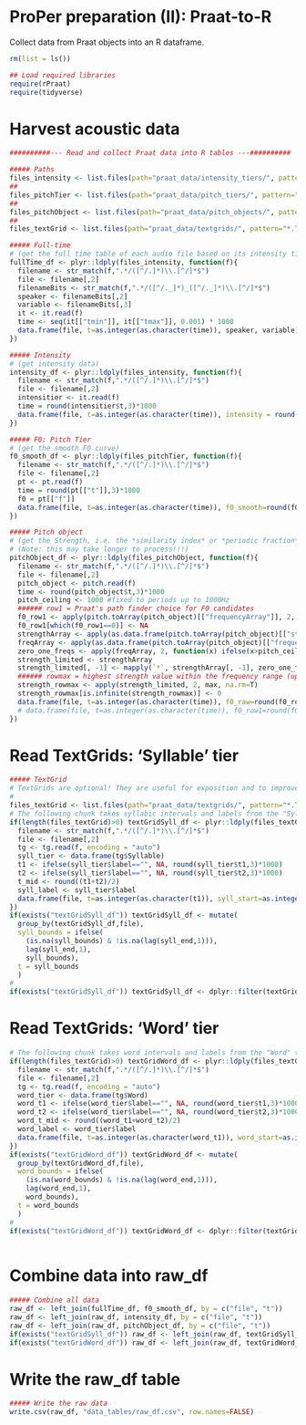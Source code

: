 # ProPer preparation (II): Praat-to-R

Collect data from Praat objects into an R dataframe.

```r
rm(list = ls())

## Load required libraries 
require(rPraat)
require(tidyverse)

```

# Harvest acoustic data

```r
##########--- Read and collect Praat data into R tables ---########## 

##### Paths
files_intensity <- list.files(path="praat_data/intensity_tiers/", pattern="*.IntensityTier",full.names=T)
##
files_pitchTier <- list.files(path="praat_data/pitch_tiers/", pattern="*.PitchTier",full.names=T)
##
files_pitchObject <- list.files(path="praat_data/pitch_objects/", pattern="*.Pitch",full.names=T)
##
files_textGrid <- list.files(path="praat_data/textgrids/", pattern="*.TextGrid",full.names=T)

##### Full-time 
# (get the full time table of each audio file based on its intensity tier)
fullTime_df <- plyr::ldply(files_intensity, function(f){  
  filename <- str_match(f,".*/([^/.]*)\\.[^/]*$")
  file <- filename[,2] 
  filenameBits <- str_match(f,".*/([^/._]*)_([^/._]*)\\.[^/]*$")
  speaker <- filenameBits[,2]
  variable <- filenameBits[,3]
  it <- it.read(f)
  time <- seq(it[["tmin"]], it[["tmax"]], 0.001) * 1000
  data.frame(file, t=as.integer(as.character(time)), speaker, variable)
})

##### Intensity 
# (get intensity data)
intensity_df <- plyr::ldply(files_intensity, function(f){  
  filename <- str_match(f,".*/([^/.]*)\\.[^/]*$")
  file <- filename[,2] 
  intensitier <- it.read(f)
  time = round(intensitier$t,3)*1000
  data.frame(file, t=as.integer(as.character(time)), intensity = round(intensitier$i,4))
})

##### F0: Pitch Tier 
# (get the smooth F0 curve)
f0_smooth_df <- plyr::ldply(files_pitchTier, function(f){  
  filename <- str_match(f,".*/([^/.]*)\\.[^/]*$")
  file <- filename[,2] 
  pt <- pt.read(f)
  time = round(pt[["t"]],3)*1000
  f0 = pt[["f"]]
  data.frame(file, t=as.integer(as.character(time)), f0_smooth=round(f0,2)) 
})

##### Pitch object  
# (get the Strength, i.e. the *similarity index* or *periodic fraction* from Praat's autocorrelation. Also, get the raw pre-smoothing F0)
# (Note: this may take longer to process!!!)
pitchObject_df <- plyr::ldply(files_pitchObject, function(f){  
  filename <- str_match(f,".*/([^/.]*)\\.[^/]*$")
  file <- filename[,2] 
  pitch_object <- pitch.read(f)
  time <- round(pitch_object$t,3)*1000
  pitch_ceiling <- 1000 #fixed to periods up to 1000Hz
  ###### row1 = Praat's path finder choice for F0 candidates 
  f0_row1 <- apply(pitch.toArray(pitch_object)[["frequencyArray"]], 2, function(x) x[1])
  f0_row1[which(f0_row1==0)] <- NA
  strengthArray <- apply(as.data.frame(pitch.toArray(pitch_object)[["strengthArray"]]), 2, function(x) ifelse(x==0,NA,x))
  freqArray <- apply(as.data.frame(pitch.toArray(pitch_object)[["frequencyArray"]]), 2, function(x) ifelse(x==0,NA,x))
  zero_one_freqs <- apply(freqArray, 2, function(x) ifelse(x>pitch_ceiling, 0, 1))
  strength_limited <- strengthArray
  strength_limited[, -1] <- mapply(`*`, strengthArray[, -1], zero_one_freqs[, -1])
  ###### rowmax = highest strength value within the frequency range (up to 'pitch_ceiling')
  strength_rowmax <- apply(strength_limited, 2, max, na.rm=T)
  strength_rowmax[is.infinite(strength_rowmax)] <- 0
  data.frame(file, t=as.integer(as.character(time)), f0_raw=round(f0_row1,2), periodicStrength=round(strength_rowmax,7))
  # data.frame(file, t=as.integer(as.character(time)), f0_row1=round(f0_row1,2), strength_rowmax=round(strength_rowmax,7))
})
```

# Read TextGrids: 'Syllable' tier

```r

##### TextGrid
# TextGrids are optional! They are useful for exposition and to improve the automatic detection. By default, TextGrids are expected with at least one interval tier demarcating syllabic boundaries
#
files_textGrid <- list.files(path="praat_data/textgrids/", pattern="*.TextGrid",full.names=T)
# The following chunk takes syllabic intervals and labels from the "Syllable" tier
if(length(files_textGrid)>0) textGridSyll_df <- plyr::ldply(files_textGrid, function(f){
  filename <- str_match(f,".*/([^/.]*)\\.[^/]*$")
  file <- filename[,2]
  tg <- tg.read(f, encoding = "auto")
  syll_tier <- data.frame(tg$Syllable)
  t1 <- ifelse(syll_tier$label=="", NA, round(syll_tier$t1,3)*1000)
  t2 <- ifelse(syll_tier$label=="", NA, round(syll_tier$t2,3)*1000)
  t_mid <- round((t1+t2)/2)
  syll_label <- syll_tier$label
  data.frame(file, t=as.integer(as.character(t1)), syll_start=as.integer(as.character(t1)), syll_mid=as.integer(as.character(t_mid)), syll_end=as.integer(as.character(t2)), syll_bounds=as.integer(as.character(t1)), syll_label)
})
if(exists("textGridSyll_df")) textGridSyll_df <- mutate(
  group_by(textGridSyll_df,file),
  syll_bounds = ifelse(
    (is.na(syll_bounds) & !is.na(lag(syll_end,1))),
    lag(syll_end,1), 
    syll_bounds),
  t = syll_bounds
  )
#
if(exists("textGridSyll_df")) textGridSyll_df <- dplyr::filter(textGridSyll_df, !is.na(t))

```

# Read TextGrids: 'Word' tier

```r

# The following chunk takes word intervals and labels from the "Word" tier (for exposition purposes)
if(length(files_textGrid)>0) textGridWord_df <- plyr::ldply(files_textGrid, function(f){
  filename <- str_match(f,".*/([^/.]*)\\.[^/]*$")
  file <- filename[,2]
  tg <- tg.read(f, encoding = "auto")
  word_tier <- data.frame(tg$Word)
  word_t1 <- ifelse(word_tier$label=="", NA, round(word_tier$t1,3)*1000)
  word_t2 <- ifelse(word_tier$label=="", NA, round(word_tier$t2,3)*1000)
  word_t_mid <- round((word_t1+word_t2)/2)
  word_label <- word_tier$label
  data.frame(file, t=as.integer(as.character(word_t1)), word_start=as.integer(as.character(word_t1)), word_mid=as.integer(as.character(word_t_mid)), word_end=as.integer(as.character(word_t2)), word_bounds=as.integer(as.character(word_t1)), word_label)
})
if(exists("textGridWord_df")) textGridWord_df <- mutate(
  group_by(textGridWord_df,file),
  word_bounds = ifelse(
    (is.na(word_bounds) & !is.na(lag(word_end,1))),
    lag(word_end,1), 
    word_bounds),
  t = word_bounds
  )
#
if(exists("textGridWord_df")) textGridWord_df <- dplyr::filter(textGridWord_df, !is.na(t))
  
```

# Combine data into raw_df

```r

##### Combine all data
raw_df <- left_join(fullTime_df, f0_smooth_df, by = c("file", "t"))
raw_df <- left_join(raw_df, intensity_df, by = c("file", "t"))
raw_df <- left_join(raw_df, pitchObject_df, by = c("file", "t"))
if(exists("textGridSyll_df")) raw_df <- left_join(raw_df, textGridSyll_df, by = c("file", "t"))
if(exists("textGridWord_df")) raw_df <- left_join(raw_df, textGridWord_df, by = c("file", "t"))

```

# Write the raw_df table

```r
##### Write the raw data
write.csv(raw_df, "data_tables/raw_df.csv", row.names=FALSE)
```